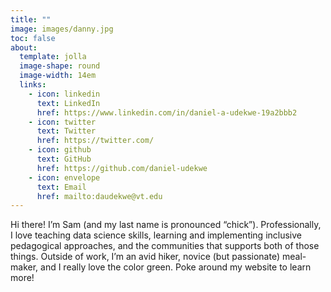 ```yaml
---
title: ""
image: images/danny.jpg
toc: false
about: 
  template: jolla
  image-shape: round
  image-width: 14em
  links:
    - icon: linkedin
      text: LinkedIn
      href: https://www.linkedin.com/in/daniel-a-udekwe-19a2bbb2
    - icon: twitter
      text: Twitter
      href: https://twitter.com/
    - icon: github
      text: GitHub
      href: https://github.com/daniel-udekwe
    - icon: envelope
      text: Email
      href: mailto:daudekwe@vt.edu
---
```


<!-- ::: {.small-text} -->

Hi there! I'm Sam (and my last name is pronounced "chick"). Professionally, I love teaching data science skills, learning and implementing inclusive pedagogical approaches, and the communities that supports both of those things. Outside of work, I'm an avid hiker, novice (but passionate) meal-maker, and I really love the color green. Poke around my website to learn more! <!-- ::: -->

<!-- ### hi there!     -->

<!-- I'm Sam (and my last name is pronounced "chick"). I'm the Data Training Coordinator at the [National Center for Ecological Analysis & Synthesis](https://www.nceas.ucsb.edu/) (NCEAS) located at UC Santa Barbara, where I'm working to develop and teach data science training curricula for the [Master of Environmental Data Science](https://bren.ucsb.edu/masters-programs/master-environmental-data-science) (MEDS) program and other data science initiatives across NCEAS and UCSB. I am also a co-organizer of [R-Ladies Santa Barbara](https://www.meetup.com/rladies-santa-barbara/), a local data science group which works to promote gender diversity in the R community. In my spare time, you'll typically find me hiking with my pup or cooking family dinners with friends. -->

<!-- ----------------------------------------------------------------------------------------------------------------------------------- -->

<!-- ### education -->

<!-- <div class="topbr"> -->

<!-- <p class="custom-subtitle">{{< fa graduation-cap title="A graduation cap" >}} **MS in Ecology, Evolution & Marine Biology, 2020**</p>   -->

<!-- <p class="custom-subtitle2">University of California, Santa Barbara</p> -->

<!-- <p class="custom-subtitle">{{< fa graduation-cap title="A graduation cap" >}} **BS in Marine Biology, 2016**</p>   -->

<!-- <p class="custom-subtitle2">Northeastern University</p> -->

<!-- </div> -->

<!-- ----------------------------------------------------------------------------------------------------------------------------------- -->

<!-- ### experience -->

<!-- <div class="topbr"> -->

<!-- <p class="custom-subtitle">{{< fa chalkboard-teacher title="A teacher at a chalkboard" >}} **Data Training Coordinator, 2021-present**</p>    -->

<!-- <p class="custom-subtitle2">National Center for Ecological Analysis & Synthesis</p>   -->

<!-- <p class="custom-subtitle">{{< fa chart-bar title="A bar chart" >}} **Data Science Fellow, 2020-2021**</p>     -->

<!-- <p class="custom-subtitle2">National Center for Ecological Analysis & Synthesis</p> -->

<!-- </div> -->

<!-- FOR REFERENCE: `r fontawesome::fa("graduation-cap", fill = "#98A08D", a11y = "sem")` # stopped working 5/1/2023? -->
